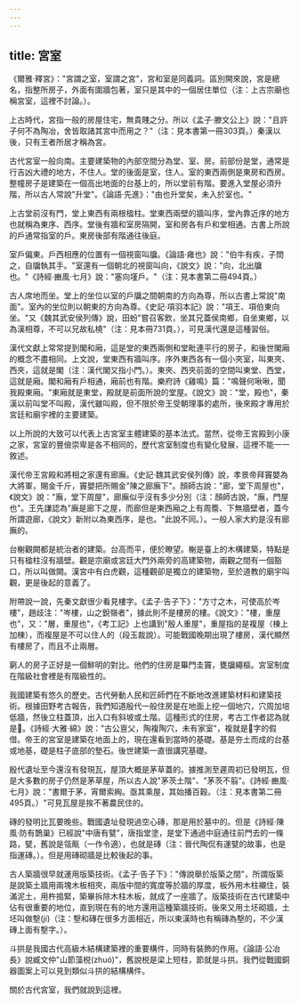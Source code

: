 ```yaml
---
---
---
```

title: 宮室
---



《爾雅·釋宮》："宮謂之室，室謂之宮"，宮和室是同義詞。區別開來說，宮是總名，指整所房子，外面有圍牆包著，室只是其中的一個居住單位（注：上古宗廟也稱宮室，這裡不討論。）。

上古時代，宮指一般的房屋住宅，無貴賤之分。所以《孟子·滕文公上》說："且許子何不為陶冶，舍皆取諸其宮中而用之？"（注：見本書第一冊303頁。）秦漢以後，只有王者所居才稱為宮。

古代宮室一般向南。主要建築物的內部空間分為堂、室、房。前部份是堂，通常是行吉凶大禮的地方，不住人。堂的後面是室，住人。室的東西兩側是東房和西房。整幢房子是建築在一個高出地面的台基上的，所以堂前有階。要進入堂屋必須升階，所以古人常說"升堂"。《論語·先進》："由也升堂矣，未入於室也。"

上古堂前沒有門，堂上東西有兩根楹柱。堂東西兩壁的牆叫序，堂內靠近序的地方也就稱為東序、西序。堂後有牆和室房隔開，室和房各有戶和堂相通。古書上所說的戶通常指室的戶。東房後部有階通往後庭。

室戶偏東。戶西相應的位置有一個視窗叫牖。《論語·雍也》說："伯牛有疾，子問之，自牖執其手。"室還有一個朝北的視窗叫向，《說文》說："向，北出牖也。"《詩經·豳風·七月》說："塞向墐戶。"（注：見本書第二冊494頁。）

古人席地而坐。堂上的坐位以室的戶牖之間朝南的方向為尊，所以古書上常說"南面"。室內的坐位則以朝東的方向為尊。《史記·項羽本記》說："項王、項伯東向坐。"又《魏其武安侯列傳》說，田蚡"嘗召客飲，坐其兄蓋侯南鄉，自坐東鄉，以為漢相尊，不可以兄故私橈"（注：見本冊731頁。），可見漢代還是這種習俗。

漢代文獻上常常提到閣和廂，這是堂的東西兩側和堂毗連平行的房子，和後世閣廂的概念不盡相同。上文說，堂東西有牆叫序。序外東西各有一個小夾室，叫東夾、西夾，這就是閣（注：漢代閣又指小門。）。東夾、西夾前面的空間叫東堂、西堂，這就是廂。閣和廂有戶相通，廂前也有階。樂府詩《雞鳴》篇："鳴聲何啾啾，聞我殿東廂。"東廂就是東堂，殿就是前面所說的堂屋。《說文》說："堂，殿也"，秦漢以前叫堂不叫殿，漢代雖叫殿，但不限於帝王受朝理事的處所，後來殿才專用於宮廷和廟宇裡的主要建築。

以上所說的大致可以代表上古宮室主體建築的基本法式。當然，從帝王宮殿到小康之家，宮室的豐儉崇卑是各不相同的，歷代宮室制度也有變化發展，這裡不能一一敘述。

漢代帝王宮殿和將相之家還有廊廡。《史記·魏其武安侯列傳》說，孝景帝拜竇嬰為大將軍，賜金千斤，竇嬰把所賜金"陳之廊廡下"。顏師古說："廊，堂下周屋也"，《說文》說："廡，堂下周屋"，廊廡似乎沒有多少分別（注：顏師古說，"廡，門屋也"。王先謙認為"廡是廊下之屋，而廊但是東西廂之上有周簷、下無牆壁者，蓋今所謂遊廊，《說文》新附以為東西序，是也。"此說不同。）。一般人家大約是沒有廊廡的。

台榭觀闕都是統治者的建築。台高而平，便於瞭望。榭是臺上的木構建築，特點是只有楹柱沒有牆壁。觀是宗廟或宮廷大門外兩旁的高建築物，兩觀之間有一個豁口，所以叫做闕。漢宮中有白虎觀，這種觀卻是獨立的建築物，至於道教的廟宇叫觀，更是後起的意義了。

附帶說一說，先秦文獻很少看見樓字。《孟子·告子下》："方寸之木，可使高於岑樓"，趙歧注："岑樓，山之銳嶺者"，據此則不是樓房的樓。《說文》："樓，重屋也"，又："層，重屋也"，《考工記》上也講到"殷人重屋"，重屋指的是複屋（棟上加棟），而複屋是不可以住人的（段玉裁說）。可能戰國晚期出現了樓房，漢代顯然有樓房了，而且不止兩層。

窮人的房子正好是一個鮮明的對比。他們的住房是篳門圭竇，甕牖繩樞。宮室制度在階級社會裡是有階級性的。

我國建築有悠久的歷史。古代勞動人民和匠師們在不斷地改進建築材料和建築技術。根據田野考古報告，我們知道殷代一般住房是在地面上挖一個地穴，穴周加培低牆，然後立柱蓋頂，出入口有斜坡或土階。這種形式的住房，考古工作者認為就是。《詩經·大雅·綿》說："古公亶父，陶複陶穴，未有家室"，複就是字的假借。帝王的宮室是建築在地面上的，現在還看到當時的基礎。基是夯土而成的台基或地基，礎是柱子底部的墊石。後世建築一直很講究基礎。

殷代遺址至今還沒有發現瓦，屋頂大概是茅草蓋的。據推測至遲周初已發明瓦，但是大多數的房子仍然是茅草屋，所以古人說"茅茨土階"、"茅茨不翦"。《詩經·豳風·七月》說："書爾于茅，宵爾索綯。亟其乘屋，其始播百穀。（注：見本書第二冊495頁。）"可見瓦屋是挨不著農民住的。

磚的發明比瓦要晚些。戰國遺址發現過空心磚，那是用於墓中的。但是《詩經·陳風·防有鵲巢》已經說"中唐有甓"，唐指堂塗，是堂下通過中庭通往前門去的一條路，甓，舊說是瓴甋（一作令適），也就是磚（注：晉代陶侃有運甓的故事，也是指運磚。）。但是用磚砌牆是比較後起的事。

古人築牆很早就運用版築技術。《孟子·告子下》："傳說舉於版築之間"，所謂版築是說築土牆用兩塊木板相夾，兩版中間的寬度等於牆的厚度，板外用木柱襯住，裝滿泥土，用杵搗緊，築畢拆除木柱木板，就成了一座牆了。版築技術在古代建築中佔有很重要的地位，直到現在有的地方還用這種築牆技術。後來又用土坯砌牆，土坯叫做墼(jí)（注：墼和磚在很多方面相近，所以東漢時也有稱磚為墼的，不少漢磚上面有墼字。）。

斗拱是我國古代高級木結構建築裡的重要構件，同時有裝飾的作用。《論語·公冶長》說臧文仲"山節藻棁(zhuó)"，舊說棁是梁上短柱，節就是斗拱。我們從戰國銅器圖案上可以見到類似斗拱的結構構件。

關於古代宮室，我們就說到這裡。